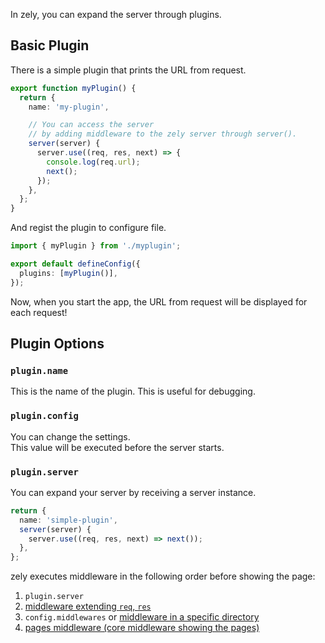 In zely, you can expand the server through plugins.

## Basic Plugin

There is a simple plugin that prints the URL from request.

```ts {3-12}
export function myPlugin() {
  return {
    name: 'my-plugin',

    // You can access the server
    // by adding middleware to the zely server through server().
    server(server) {
      server.use((req, res, next) => {
        console.log(req.url);
        next();
      });
    },
  };
}
```

And regist the plugin to configure file.

```ts [title="zely.config.ts"]
import { myPlugin } from './myplugin';

export default defineConfig({
  plugins: [myPlugin()],
});
```

Now, when you start the app,
the URL from request will be displayed for each request!

## Plugin Options

### `plugin.name`

This is the name of the plugin. This is useful for debugging.

### `plugin.config`

You can change the settings.  
This value will be executed before the server starts.

### `plugin.server`

You can expand your server by receiving a server instance.

```ts
return {
  name: 'simple-plugin',
  server(server) {
    server.use((req, res, next) => next());
  },
};
```

<Box type="info">

zely executes middleware in the following order before showing the page:

1. `plugin.server`
2. [middleware extending `req`, `res`](https://github.com/zely-js/zely/blob/zely3/packages/zely-js-core/src/middlewares/support.ts)
3. `config.middlewares` or [middleware in a specific directory](/docs/auto)
4. [pages middleware (core middleware showing the pages)](https://github.com/zely-js/zely/blob/zely3/packages/zely-js-core/src/controller/index.ts#L237)

</Box>
